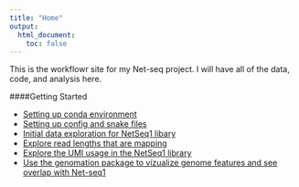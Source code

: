 ```yaml
---
title: "Home"
output:
  html_document:
    toc: false
---
```


This is the workflowr site for my Net-seq project. I will have all of the data, code, and analysis here.  

####Getting Started  

* [Setting up conda environment](conda.environment.html) 
* [Setting up config and snake files](config.snake.setup.html)  
* [Initial data exploration for NetSeq1 libary](initial.data.exploration.html)
* [Explore read lengths that are mapping](map_stats_from_bam.html)
* [Explore the UMI usage in the NetSeq1 library](explore_umi_usage.html)
* [Use the genomation package to vizualize genome features and see overlap with Net-seq1](visualize_genomefeatures.html)
